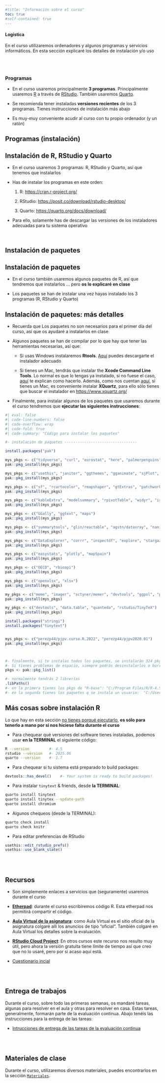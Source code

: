 ```yaml
---
#title: "Información sobre el curso"
toc: true
#self-contained: true
---
```



::: {.callout-note appearance="default" icon="false"}
#### Logística

En el curso utilizaremos ordenadores y algunos programas y servicios informáticos. En esta sección explicaré los detalles de instalación y/o uso

:::

<br><br>


### Programas
::: {.callout-note appearance="minimal" icon="false"}


-   En el curso usaremos principalmente **3 programas**. Principalmente usaremos  [R](https://cran.r-project.org/){target="_blank"} a través de [RStudio](https://www.rstudio.com/products/rstudio/download/#download){target="_blank"}. También usaremos [Quarto](https://quarto.org/).

-   Se recomienda tener instaladas **versiones recientes** de los 3 programas. Tienes instrucciones de instalación más abajo

-   Es muy-muy conveniente acudir al curso con tu propio ordenador (y un ratón)

:::


## Programas (instalación)

::: {.callout-important collapse="false" appearance="default" icon="false"}
## Instalación de R, RStudio y Quarto

-   En el curso usaremos 3 programas: R, RStudio y Quarto, así que tenemos que instalarlos

-   Has de instalar los programas en este orden:

    1.  R: <https://cran.r-project.org/>{target="_blank"}

    2.  RStudio: <https://posit.co/download/rstudio-desktop/>{target="_blank"}
    
    3. Quarto: <https://quarto.org/docs/download/>{target="_blank"}

-   Para ello, solamente has de descargar las versiones de los instaladores adecuadas para tu sistema operativo
:::

<br>

## Instalación de paquetes


::: {.callout-important collapse="true" appearance="default" icon="false"}
## Instalación de paquetes

- En el curso también usaremos algunos paquetes de R, así que tendremos que instalarlos ... pero **os lo explicaré en clase**

- Los paquetes se han de instalar una vez hayas instalado los 3 programas (R, RStudio y Quarto)

:::




::: {.callout-important collapse="true" appearance="default" icon="false"}
## Instalación de paquetes: más detalles

- Recuerda que Los paquetes no son necesarios para el primer día del curso, así que os ayudaré a instalarlos en clase 

- Algunos paquetes se han de compilar por lo que hay que tener las herramientas necesarias, así que:

    - Si usas Windows instalaremos **Rtools**. [Aquí](https://cran.r-project.org/bin/windows/Rtools/) puedes descargarte el instalador adecuado
    
    - Si tienes un Mac, tendrás que instalar the **Xcode Command Line Tools**. Lo normal es que lo tengas ya instalado, si no fuese el caso, [aquí](https://www.makeuseof.com/install-xcode-command-line-tools/) te explican como hacerlo. Además, como nos cuentan [aquí](https://psyteachr.github.io/msc-data-skills/installingr.html), si tienes un Mac, es conveniente instalar **XQuartz**, para ello sólo tienes que buscar el instalador en <https://www.xquartz.org/>

  
- Finalmente, para instalar algunos de los paquetes que usaremos durante el curso tendremos que **ejecutar las siguientes instrucciones**:

```r
#| eval: false
#| code-line-numbers: false
#| code-overflow: wrap
#| code-fold: true
#| code-summary: "Código para instalar los paquetes"

#- instalación de paquetes ---------------------------------

install.packages("pak")

mys_pkgs <- c("tidyverse", "curl", "eurostat", "here", "palmerpenguins", "quantmod", "rio", "gt", "DT", "gapminder", "markdown", "knitr")
pak::pkg_install(mys_pkgs)   

mys_pkgs <- c("usethis", "janitor", "ggthemes", "gganimate", "sjPlot", "refugees", "slider", "repmis", "jtools", "huxtable")
pak::pkg_install(mys_pkgs)   

mys_pkgs <- c("sf", "rcartocolor", "rmapshaper", "gtExtras", "patchwork", "magick")
pak::pkg_install(mys_pkgs)   

mys_pkgs <- c("kableExtra", "modelsummary", "rpivotTable", "widyr", "irlba", "tmap")
pak::pkg_install(mys_pkgs)

mys_pkgs <- c("GGally", "ggtext", "maps")
pak::pkg_install(mys_pkgs)  

mys_pkgs <- c("summarytools", "glin/reactable", "agstn/dataxray", "naniar")
pak::pkg_install(mys_pkgs)  

mys_pkgs <- c("DataExplorer", "corrr", "inspectdf", "explore", "stargazer", "apaTables")
pak::pkg_install(mys_pkgs)   

mys_pkgs <- c("easystats", "plotly", "mapSpain")
pak::pkg_install(mys_pkgs)

mys_pkgs <- c("OECD", "rbioapi")
pak::pkg_install(mys_pkgs)

mys_pkgs <- c("openxlsx", "xlsx")
pak::pkg_install(mys_pkgs)

my_pkgs <- c("meme", "imager", "sctyner/memer", "devtools", "ggpol", "pxR", "mapproj", "WDI", "wbstats", "rJava")
pak::pkg_install(mys_pkgs)

my_pkgs <- c("devtools", "data.table", "quanteda", "rstudio/TinyTeX")
pak::pkg_install(mys_pkgs)

install.packages("stringi")
install.packages("tinytext")


mys_pkgs <- c("perezp44/pjpv.curso.R.2022", "perezp44/pjpv2020.01")
pak::pkg_install(mys_pkgs)



#- finalmente, si te instalas todos los paquetes, se instalarán 324 pkg's aprox. (q ocupan 842 MB aprox.). 
#- Si tienes problemas de espacio, siempre podrás desinstalarlos o borrarlos directamente
pkgs <- pak::pkg_list()

#- normalmente tendrás 2 librerías
.libPaths()
#- en la primera tienes los pkgs de "R-base": "C:/Program Files/R/R-4.5/library"   
#- en la segunda tienes los paquetes q se instala un usuario:  "C:/Users/Usuario/AppData/Local/R/win-library/4.5"
```

:::



::: {.callout-important collapse="true" appearance="default" icon="false"}
##  Más cosas sobre instalación R

Lo que hay en esta sección [no tienes porqué ejecutarlo]{.underline}, **es sólo para tenerlo a mano por si nos hiciese falta durante el curso**


- Para chequear qué versiones del software tienes instaladas, podemos usar **en la TERMINAL** el siguiente código:

```bash
R --version         #- 4.5
rstudio --version   #- 2025.06
quarto --version    #- 1.7
```

- Para chequear si tu sistema está preparado to build packages:

```r
devtools::has_devel()    #- Your system is ready to build packages!
```

- Para instalar `tinytext` & friends, desde **la TERMINAL**:


```bash
quarto install tinytext
quarto install tinytex --update-path
quarto install chromium
```

- Algunos chequeos (desde la TERMINAL):

```bash
quarto check install
quarto check knitr
```


- Para editar preferencias de RStudio

```r
usethis::edit_rstudio_prefs()
usethis::use_blank_slate() 
```

:::

<br><br>



## Recursos

::: {.callout-note appearance="minimal" icon="false"}
- Son simplemente enlaces a servicios que (seguramente) usaremos durante el curso
:::

-   [**Etherpad**](https://etherpad.wikimedia.org/p/pjperez){target="_blank"}: durante el curso escribiremos código R. Esta etherpad nos permitirá compartir el código.

-   [**Aula Virtual de la asignatura**](https://aulavirtual.uv.es/course/view.php?id=100631){target="_blank"}: como Aula Virtual es el sitio oficial de la asignatura colgaré allí los anuncios de tipo "oficial". También colgaré en Aula Virtual los detalles sobre la evaluación. 

-   [**RStudio Cloud Project**](https://posit.cloud/content/8720658){target="_blank"}: En otros cursos este recurso nos resulto muy útil, pero ahora la versión gratuita tiene límite de tiempo así que creo que no lo usaré, pero por si acaso aquí está.

- [Cuestionario incial](./mas-cosas/cuestionario-inicial.html){target="_blank"}


<br><br>

## Entrega de trabajos

Durante el curso, sobre todo las primeras semanas, os mandaré tareas, algunas para resolver en el aula y otras para resolver en casa. Estas tareas, generalmente, formarán parte de la evaluación continua. Abajo tenéis las instrucciones para la entrega de las tareas:

- [Intrucciones de entrega de las tareas de la evaluación continua](./mas-cosas/04_como-entregar-las-tareas-uploader.html){target="_blank"}

<br><br>

## Materiales de clase

Durante el curso, utilizaremos diversos materiales, puedes encontrarlos en la sección [`Materiales`](03-materiales.qmd).


<br>



